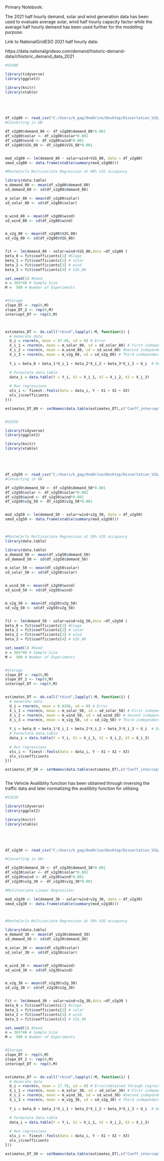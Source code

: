 Primary Notebook:

The 2021 half hourly demand, solar and wind generation data has been used to evaluate average solar, wind half hourly capacity factor while the average half hourly demand has been used further for the modelling purpose.

Link to NationalGridESO 2021 half hourly data:  

https://data.nationalgrideso.com/demand/historic-demand-data/r/historic_demand_data_2021


```{r}
#V2G80 

library(tidyverse)
library(ggplot2)

library(knitr)
library(xtable)





df_v2g80 <- read_csv("C:/Users/k_gag/OneDrive/Desktop/Dissertation_V2G/results/balancing_80.csv")
#Converting in GW

df_v2g80$demand_80 <- df_v2g80$demand_80*0.001
df_v2g80$solar <- df_v2g80$solar*0.001
df_v2g80$wind <- df_v2g80$wind*0.001
df_v2g80$V2G_80 <- df_v2g80$V2G_80*0.001


mod_v2g80 <- lm(demand_80 ~ solar+wind+V2G_80, data = df_v2g80)
smod_v2g80 <- data.frame(xtable(summary(mod_v2g80)))

```


```{r}
#MonteCarlo Multivariate Regression at 80% V2G occupancy

library(data.table)
m_demand_80 <- mean(df_v2g80$demand_80)
sd_demand_80 <- sd(df_v2g80$demand_80)

m_solar_80 <- mean(df_v2g80$solar)
sd_solar_80 <- sd(df_v2g80$solar)


m_wind_80 <- mean(df_v2g80$wind)
sd_wind_80 <- sd(df_v2g80$wind)


m_v2g_80 <- mean(df_v2g80$V2G_80)
sd_v2g_80 <- sd(df_v2g80$V2G_80)


fit <- lm(demand_80 ~ solar+wind+V2G_80,data =df_v2g80 )
beta_0 = fit$coefficients[1] #Slope  
beta_1 = fit$coefficients[2] # solar
beta_2 = fit$coefficients[3] # wind
beta_3 = fit$coefficients[4] # V2G_80

set.seed(1) #Seed
n = 365*48 # Sample Size
M =  500 # Number of Experiments


#Storage 
slope_DT <- rep(0,M)
slope_DT_2 <- rep(0,M)
intercept_DT <- rep(0,M)



estimates_DT <- do.call("rbind",lapply(1:M, function(i) {
  # Generate data
  U_i = rnorm(n, mean = 47.48, sd = 0) # Error
  X_i_1 = rnorm(n, mean = m_solar_80, sd = sd_solar_80) # First independent variable/solar
  X_i_2 = rnorm(n, mean = m_wind_80, sd = sd_wind_80) #Second independent variable/wind
  X_i_3 = rnorm(n, mean = m_v2g_80, sd = sd_v2g_80) # Third independent variable/v2g_80
  
  Y_i = beta_0 + beta_1*X_i_1 + beta_2*X_i_2 + beta_3*X_i_3 + U_i  # Dependent variable/Obtaining the demand through regression 

  # Formulate data.table
  data_i = data.table(Y = Y_i, X1 = X_i_1, X2 = X_i_2, X3 = X_i_3)
  
  # Run regressions
  ols_i <- fixest::feols(data = data_i, Y ~ X1 + X2 + X3)  
  ols_i$coefficients
}))

estimates_DT_80 <- setNames(data.table(estimates_DT),c("Coeff_intercept","Coeff_Solar","Coeff_Wind","COeff_V2G_80%"))



```



```{r}

#V2G50 

library(tidyverse)
library(ggplot2)

library(knitr)
library(xtable)





df_v2g50 <- read_csv("C:/Users/k_gag/OneDrive/Desktop/Dissertation_V2G/results/balancing_50.csv")
#Converting in GW

df_v2g50$demand_50 <- df_v2g50$demand_50*0.001
df_v2g50$solar <- df_v2g50$solar*0.001
df_v2g50$wind <- df_v2g50$wind*0.001
df_v2g50$v2g_50 <- df_v2g50$v2g_50*0.001


mod_v2g50 <- lm(demand_50 ~ solar+wind+v2g_50, data = df_v2g50)
smod_v2g50 <- data.frame(xtable(summary(mod_v2g50)))




```

```{r}
#MonteCarlo Multivariate Regression at 50% V2G occupancy
library(data.table)

library(data.table)
m_demand_50 <- mean(df_v2g50$demand_50)
sd_demand_50 <- sd(df_v2g50$demand_50)

m_solar_50 <- mean(df_v2g50$solar)
sd_solar_50 <- sd(df_v2g50$solar)


m_wind_50 <- mean(df_v2g50$wind)
sd_wind_50 <- sd(df_v2g50$wind)


m_v2g_50 <- mean(df_v2g50$v2g_50)
sd_v2g_50 <- sd(df_v2g50$v2g_50)


fit <- lm(demand_50 ~ solar+wind+v2g_50,data =df_v2g50 )
beta_0 = fit$coefficients[1] #Slope  
beta_1 = fit$coefficients[2] # solar
beta_2 = fit$coefficients[3] # wind
beta_3 = fit$coefficients[4] # V2G_80

set.seed(1) #Seed
n = 365*48 # Sample Size
M =  500 # Number of Experiments


#Storage 
slope_DT <- rep(0,M)
slope_DT_2 <- rep(0,M)
intercept_DT <- rep(0,M)


estimates_DT <- do.call("rbind",lapply(1:M, function(i) {
  # Generate data
  U_i = rnorm(n, mean = 0.0296, sd = 0) # Error
  X_i_1 = rnorm(n, mean = m_solar_50, sd = sd_solar_50) # First independent variable
  X_i_2 = rnorm(n, mean = m_wind_50, sd = sd_wind_50) # Second independent variable
  X_i_3 = rnorm(n, mean = m_v2g_50, sd = sd_v2g_50) # Third independent variable
  
  Y_i = beta_0 + beta_1*X_i_1 + beta_2*X_i_2 + beta_3*X_i_3 + U_i  # Dependent variable
  # Formulate data.table
  data_i = data.table(Y = Y_i, X1 = X_i_1, X2 = X_i_2, X3 = X_i_3)
  
  # Run regressions
  ols_i <- fixest::feols(data = data_i, Y ~ X1 + X2 + X3)  
  ols_i$coefficients
}))

estimates_DT_50 <- setNames(data.table(estimates_DT),c("Coeff_intercept","Coeff_Solar","Coeff_Wind","Coeff_V2G_50%"))



```


The Vehicle Availiblity function has been obtained through inversing the traffic data and later normalizing the availibity function for utilising  



```{r}

#V2G30 

library(tidyverse)
library(ggplot2)

library(knitr)
library(xtable)





df_v2g30 <- read_csv("C:/Users/k_gag/OneDrive/Desktop/Dissertation_V2G/results/balancing_30.csv")

#Converting in GW:

df_v2g30$demand_30 <- df_v2g30$demand_30*0.001
df_v2g30$solar <- df_v2g30$solar*0.001
df_v2g30$wind <- df_v2g30$wind*0.001
df_v2g30$v2g_30 <- df_v2g30$v2g_30*0.001

#Mulitvariate Linear Regression:

mod_v2g30 <- lm(demand_30 ~ solar+wind+v2g_30, data = df_v2g30)
smod_v2g30 <- data.frame(xtable(summary(mod_v2g30)))




```


```{r}

#MonteCarlo Multivariate Regression at 30% V2G occupancy

library(data.table)
m_demand_30 <- mean(df_v2g30$demand_30)
sd_demand_30 <- sd(df_v2g30$demand_30)

m_solar_30 <- mean(df_v2g30$solar)
sd_solar_30 <- sd(df_v2g30$solar)


m_wind_30 <- mean(df_v2g30$wind)
sd_wind_30 <- sd(df_v2g30$wind)


m_v2g_30 <- mean(df_v2g30$v2g_30)
sd_v2g_30 <- sd(df_v2g30$v2g_30)


fit <- lm(demand_30 ~ solar+wind+v2g_30,data =df_v2g30 )
beta_0 = fit$coefficients[1] #Slope  
beta_1 = fit$coefficients[2] # solar
beta_2 = fit$coefficients[3] # wind
beta_3 = fit$coefficients[4] # V2G_80

set.seed(1) #Seed
n = 365*48 # Sample Size
M =  500 # Number of Experiments


#Storage 
slope_DT <- rep(0,M)
slope_DT_2 <- rep(0,M)
intercept_DT <- rep(0,M)


estimates_DT <- do.call("rbind",lapply(1:M, function(i) {
  # Generate data
  U_i = rnorm(n, mean = 17.78, sd = 0) # Error/obtained through regressing in multivariate format with the demand 
  X_i_1 = rnorm(n, mean = m_solar_30, sd = sd_solar_30) # First independent variable/solar
  X_i_2 = rnorm(n, mean = m_wind_30, sd = sd_wind_30) #Second independent variable/wind
  X_i_3 = rnorm(n, mean = m_v2g_30, sd = sd_v2g_30) # Third independent variable/v2g_30
  
  Y_i = beta_0 + beta_1*X_i_1 + beta_2*X_i_2 + beta_3*X_i_3 + U_i  # Dependent variable

  # Formulate data.table
  data_i = data.table(Y = Y_i, X1 = X_i_1, X2 = X_i_2, X3 = X_i_3)
  
  # Run regressions
  ols_i <- fixest::feols(data = data_i, Y ~ X1 + X2 + X3)  
  ols_i$coefficients
}))

estimates_DT_30 <- setNames(data.table(estimates_DT),c("Coeff_intercept","Coeff_Solar","Coeff_Wind","Coeff_V2G_30%"))

```








